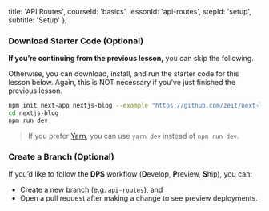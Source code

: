
  title: 'API Routes',
  courseId: 'basics',
  lessonId: 'api-routes',
  stepId: 'setup',
  subtitle: 'Setup'
};

### Download Starter Code (Optional)

**If you’re continuing from the previous lesson,** you can skip the following.

Otherwise, you can download, install, and run the starter code for this lesson below. Again, this is NOT necessary if you’ve just finished the previous lesson.

```bash
npm init next-app nextjs-blog --example "https://github.com/zeit/next-learn-demo/tree/master/4-api-routes"
cd nextjs-blog
npm run dev
```

> If you prefer [Yarn](https://yarnpkg.com/), you can use `yarn dev` instead of `npm run dev`.

### Create a Branch (Optional)

If you’d like to follow the **DPS** workflow (**D**evelop, **P**review, **S**hip), you can:

- Create a new branch (e.g. `api-routes`), and
- Open a pull request after making a change to see preview deployments.

